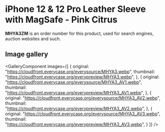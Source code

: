 
# iPhone 12 & 12 Pro Leather Sleeve with MagSafe - Pink Citrus

<Callout type='info' emoji='👉🏻'>**MHYA3ZM** is an order number for this product, used for search engines, auction websites and such.</Callout>

## Image gallery

<GalleryComponent
    images={[
      {
        original: "https://cloudfront.everycase.org/everysource/MHYA3.webp",
        thumbnail: "https://cloudfront.everycase.org/everypreview/MHYA3.webp",
      },
      {
        original: "https://cloudfront.everycase.org/everysource/MHYA3_AV1.webp",
        thumbnail: "https://cloudfront.everycase.org/everypreview/MHYA3_AV1.webp",
      },
      {
        original: "https://cloudfront.everycase.org/everysource/MHYA3_AV2.webp",
        thumbnail: "https://cloudfront.everycase.org/everypreview/MHYA3_AV2.webp",
      },
      {
        original: "https://cloudfront.everycase.org/everysource/MHYA3_AV3.webp",
        thumbnail: "https://cloudfront.everycase.org/everypreview/MHYA3_AV3.webp",
      }
    ]}
  />

